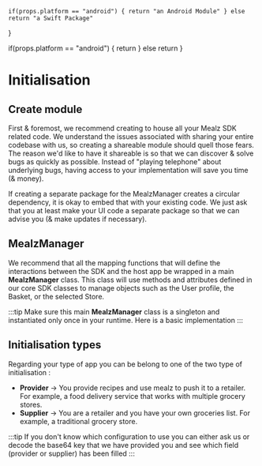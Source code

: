 


    if(props.platform == "android") { return "an Android Module" } else return "a Swift Package"
}

  if(props.platform == "android") { return <AndroidMealzSingletonSample></AndroidMealzSingletonSample>  } else return <IOSMealzSingletonSample></IOSMealzSingletonSample>
}

# Initialisation

## Create module

First & foremost, we recommend creating <Package platform={props.platform}></Package> to house all your Mealz SDK related code.
We understand the issues associated with sharing your entire codebase with us, so creating a shareable module should quell those fears.
The reason we'd like to have it shareable is so that we can discover & solve bugs as quickly as possible.
Instead of "playing telephone" about underlying bugs, having access to your implementation will save you time (& money).

If creating a separate package for the MealzManager creates a circular dependency, it is okay to embed that with your existing code.
We just ask that you at least make your UI code a separate package so that we can advise you (& make updates if necessary).

## MealzManager

We recommend that all the mapping functions that will define the interactions between the SDK and
the host app be wrapped in a main **MealzManager** class.
This class will use methods and attributes defined in our core SDK classes to manage objects such
as the User profile, the Basket, or the selected Store.

:::tip
Make sure this main **MealzManager** class is a singleton and instantiated only once in your runtime.
Here
is a basic implementation
:::

<MealzSingletonSample platform={props.platform}></MealzSingletonSample>

## Initialisation types

Regarding your type of app you can be belong to one of the two type of initialisation :
  - **Provider** -> You provide recipes and use mealz to push it to a retailer. For example, a food delivery service that works with multiple grocery stores. 
  - **Supplier** -> You are a retailer and you have your own groceries list. For example, a traditional grocery store. 

:::tip
If you don't know which configuration to use you can either ask us or decode the base64 key
that we have provided you and see which field (provider or supplier) has been filled
:::


